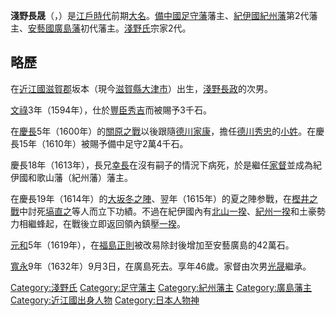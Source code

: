 {{Infobox officeholder 
| name= 淺野長晟
| image= Nagaakira Asano.jpg
| caption= 淺野長晟像（[[廣島市立中央圖書館|廣島市立中央圖書館]]收藏）
| order=[[廣島藩|廣島藩]]藩主
| term_start=1619年
| term_end=1632年
| predecessor= [[福島正則|福島正則]]
| successor= {{link-ja|淺野光晟|浅野光晟}}

| order1=[[紀州藩|紀州藩]]藩主
| term_start1=1613年
| term_end1=1619年
| predecessor1= [[淺野幸長|淺野幸長]]
| successor1= [[德川賴宣|德川賴宣]]

| order2=[[足守藩|足守藩]]藩主
| term_start2=1610年
| term_end2=1613年
| predecessor2= [[木下勝俊|木下勝俊]]
| successor2= {{link-ja|木下利房|木下利房}}

| birth_date={{Birth date|1586|3|18}}<br />（[[天正_(日本)|天正]]14年1月28日）
| birth_place= 
| death_date={{Death date and age|1632|10|16|1586|3|18}}<br />（[[寬永|寬永]]9年9月3日）
| death_place= 
| module = {{日本武士 |child=yes
|時代= [[安土桃山時代|安土桃山時代]] - [[江戶時代|江戶時代]]前期
|幼名= 岩松
|改名= 
|别名= 
|諡号= 
|神号= 
|戒名= 自得院殿洞雲宗仙大居士
|洗禮名= 
|墓所= [[廣島市|廣島市]]西區己斐上的國泰寺
|朝廷官位= [[從五位|從五位]]下・[[兵衛府|右兵衛佐]]、[[但馬國|但馬]]守、[[從四位|從四位]]下、[[侍從|侍從]]
|幕府職位= 
|主君= [[豐臣秀吉|豐臣秀吉]]→[[豐臣秀賴|秀賴]]→[[德川秀忠|德川秀忠]]→[[德川家光|家光]]
|藩= [[備中國|備中]][[足守藩|足守藩]]主→[[紀伊國|紀伊]][[紀州藩|和歌山藩]]主→[[安藝國|安藝]][[廣島藩|廣島藩]]主
|氏族= [[淺野氏|淺野氏]]
|父=[[淺野長政|淺野長政]]
|母=彌彌（[[長生院|長生院]]，[[淺野長勝|淺野長勝]]的女兒）
|養父= 
|養母= 
|兄=[[淺野幸長|幸長]]
|弟=[[淺野長重|長重]]
|妹=[[堀親良|堀親良]]室、[[松平定綱|松平定綱]]室
|正室= [[正清院|振姬]]（[[德川家康|德川家康]]三女）
|側室= 
|子= [[淺野長治|長治]]、[[淺野光晟|光晟]]
|女= 
|養子= 
|養女= 
 }}
}}
'''淺野長晟'''（{{jpn|j=浅野 長晟|kana=あさの ながあきら|rm=Asano Nagaakira}}，{{bd|1586年|3月18日|1632年|10月16日|}}）是[[江戶時代|江戶時代]]前期[[大名_(稱謂)|大名]]。[[備中國|備中國]][[足守藩|足守藩]]藩主、[[紀伊國|紀伊國]][[紀州藩|紀州藩]]第2代藩主、[[安藝國|安藝國]][[廣島藩|廣島藩]]初代藩主。[[淺野氏|淺野氏]]宗家2代。

== 略歷 ==
在[[近江國|近江國]][[滋賀郡|滋賀郡]]坂本（現今[[滋賀縣|滋賀縣]][[大津市|大津市]]）出生，[[淺野長政|淺野長政]]的次男。

[[文祿|文祿]]3年（1594年），仕於[[豐臣秀吉|豐臣秀吉]]而被賜予3千石。

在[[慶長|慶長]]5年（1600年）的[[關原之戰|關原之戰]]以後跟隨[[德川家康|德川家康]]，擔任[[德川秀忠|德川秀忠]]的[[小姓|小姓]]。在慶長15年（1610年）被賜予備中足守2萬4千石。

慶長18年（1613年），長兄[[淺野幸長|幸長]]在沒有嗣子的情況下病死，於是繼任[[家督|家督]]並成為紀伊國和歌山藩（紀州藩）藩主。

在慶長19年（1614年）的[[大坂冬之陣|大坂冬之陣]]、翌年（1615年）的夏之陣参戰，在[[樫井之戰|樫井之戰]]中討死[[塙直之|塙直之]]等人而立下功績。不過在紀伊國內有[[北山一揆|北山一揆]]、[[紀州一揆|紀州一揆]]和土豪勢力相繼蜂起，在戰後立即返回領內鎮壓[[一揆|一揆]]。

[[元和_(日本)|元和]]5年（1619年），在[[福島正則|福島正則]]被改易除封後增加至安藝廣島的42萬石。

[[寬永|寬永]]9年（1632年）9月3日，在廣島死去。享年46歲。家督由次男[[淺野光晟|光晟]]繼承。


{{淺野氏歷代當主||1613年－1632年|第16代}}
{{足守藩主|淺野氏||1610年－1613年}}
{{紀州藩主|淺野氏|2代|1613年－1619年}}
{{廣島藩主|淺野氏|初代|1619年－1632年}}

[[Category:淺野氏|Category:淺野氏]]
[[Category:足守藩主|Category:足守藩主]]
[[Category:紀州藩主|Category:紀州藩主]]
[[Category:廣島藩主|Category:廣島藩主]]
[[Category:近江國出身人物|Category:近江國出身人物]]
[[Category:日本人物神|Category:日本人物神]]